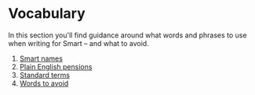 
<Meta title="Design system/Write Smart/Vocabulary" />

# Vocabulary

In this section you'll find guidance around what words and phrases to use when writing for Smart – and what to avoid.

1. [Smart names](https://www.example.com)
2. [Plain English pensions](https://www.example.com)
3. [Standard terms](https://www.example.com)
4. [Words to avoid](https://www.example.com)
